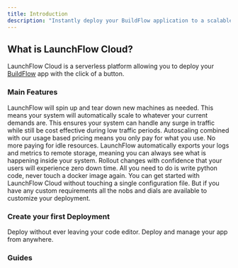 ```yaml
---
title: Introduction
description: "Instantly deploy your BuildFlow application to a scalable secure cloud"
---
```


## What is LaunchFlow Cloud?

LaunchFlow Cloud is a serverless platform allowing you to deploy your [BuildFlow](/buildflow) app with the click of a button.


### Main Features

<AccordionGroup>
  <Accordion icon="chart-line-up" title="Effortless Autoscaling">
    LaunchFlow will spin up and tear down new machines as needed. This means your system will automatically scale to whatever your current demands are. This ensures your system can handle any surge in traffic while still be cost effective during low traffic periods.
  </Accordion>
  <Accordion icon="dollar-sign" title="Pay for What You Use">
    Autoscaling combined with our usage based pricing means you only pay for what you use. No more paying for idle resources.
  </Accordion>
  <Accordion icon="magnifying-glass" title="Monitoring Best Practices">
    LaunchFlow automatically exports your logs and metrics to remote storage, meaning you can always see what is happening inside your system.    
  </Accordion>
  <Accordion icon="arrows-rotate" title="Zero Downtime Updates">
    Rollout changes with confidence that your users will experience zero down time.
  </Accordion>
  <Accordion title="Pure Python" icon="snake">
    All you need to do is write python code, never touch a docker image again.
  </Accordion>
  <Accordion icon="files" title="Configured by Default">
    You can get started with LaunchFlow Cloud without touching a single configuration file. But if you have any custom requirements all the nobs and dials are available to customize your deployment.
  </Accordion>
</AccordionGroup>

### Create your first Deployment

<CardGroup cols={2}>
  <Card title="Deploy inside VS Code" href="/developer-tools/vs-code-extension/getting-started" icon="code">
    Deploy without ever leaving your code editor.
  </Card>
  <Card title="Deploy using the CLI" href="/developer-tools/vs-code-extension/getting-started" icon="terminal">
    Deploy and manage your app from anywhere.
  </Card>
</CardGroup>

### Guides

<CardGroup cols={2}>
  <Card title="Create a Deployment" href="/launchflow-cloud/user-guides/create-a-deployment">
  </Card>
  <Card title="Monitor a Deployment" href="/launchflow-cloud/user-guides/create-a-deployment">
  </Card>
  <Card title="Update a Deployment" href="/launchflow-cloud/user-guides/create-a-deployment">
  </Card>
</CardGroup>

